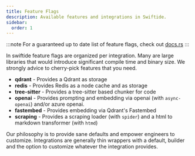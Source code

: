 ```yaml
---
title: Feature Flags
description: Available features and integrations in Swiftide.
sidebar:
  order: 1
---
```


:::note
For a guaranteed up to date list of feature flags, check out [docs.rs](https://docs.rs/crate/swiftide/latest/features)
:::

In swiftide feature flags are organized per integration. Many are large libraries that would introduce significant compile time and binary size. We strongly advice to cherry-pick features that you need.

- **qdrant** - Provides a Qdrant as storage
- **redis** - Provides Redis as a node cache and as storage
- **tree-sitter** - Provides a tree-sitter based chunker for code
- **openai** - Provides prompting and embedding via openai (with `async-openai`) and/or azure openai.
- **fastembed** - Provides embedding via Qdrant's Fastembed
- **scraping** - Provides a scraping loader (with `spider`) and a html to markdown transformer (with `htmd`)

Our philosophy is to provide sane defaults and empower engineers to customize. Integrations are generally thin wrappers with a default, builder and the option to customize whatever the integration provides.
